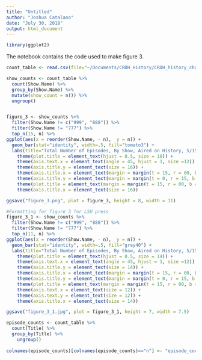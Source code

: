 ```yaml
---
title: "Untitled"
author: "Joshua Catalano"
date: "July 30, 2018"
output: html_document
---
```

```r
library(ggplot2)
```

The notebook contains the code used to make figure 3. 

```r

count_table <- read.csv(file="~/Documents/CRDH_History/CRDH_history_channel/frequency_data.csv", header=TRUE, sep=",")

show_counts <- count_table %>% 
  count(Show.Name) %>% 
  group_by(Show.Name) %>% 
  mutate(show_count = n()) %>% 
  ungroup()



```



```r
figure_3 <- show_counts %>% 
  filter(Show.Name != c("999", "888")) %>%
  filter(Show.Name != "777") %>%
  top_n(15, n) %>%
ggplot(aes(x = reorder(Show.Name, - n),  y = n)) + 
  geom_bar(stat="identity", width=.5, fill="tomato3") + 
  labs(title="Total Number of Episodes, By Show, Aired on History, 5/15/18 - 6/13/18", x = "Show", y = "Number of episodes aired") + 
    theme(plot.title = element_text(hjust = 0.5, size = 18)) +
    theme(axis.text.x = element_text(angle = 45, hjust = 1, size =12)) +
    theme(axis.title.y = element_text(size = 16)) +
    theme(axis.title.x = element_text(margin = margin(t = 15, r = 00, b = 8, l = 0))) +
    theme(axis.title.y = element_text(margin = margin(t = 0, r = 15, b = 0, l = 8))) +
    theme(plot.title = element_text(margin = margin(t = 15, r = 00, b = 15, l = 0))) +
    theme(axis.title.x = element_text(size = 16)) 
```

```r
ggsave("figure_3.png", plot = figure_3, height = 8, width = 11)
```

```r
#Formatting for figure 3 for LSU press
figure_3_1 <- show_counts %>% 
  filter(Show.Name != c("999", "888")) %>%
  filter(Show.Name != "777") %>%
  top_n(11, n) %>%
ggplot(aes(x = reorder(Show.Name, - n),  y = n)) + 
  geom_bar(stat="identity", width=.5, fill="grey40") + 
  labs(title="Total Number of Episodes, By Show, Aired on History, 5/15/18 - 6/13/18", x = "Show", y = "Number of episodes aired") + 
    theme(plot.title = element_text(hjust = 0.5, size = 14)) +
    theme(axis.text.x = element_text(angle = 45, hjust = 1, size =12)) +
    theme(axis.title.y = element_text(size = 14)) +
    theme(axis.title.x = element_text(margin = margin(t = 15, r = 00, b = 8, l = 0))) +
    theme(axis.title.y = element_text(margin = margin(t = 0, r = 15, b = 0, l = 8))) +
    theme(plot.title = element_text(margin = margin(t = 15, r = 00, b = 15, l = 0))) +
    theme(axis.text.x = element_text(size = 12)) +
    theme(axis.text.y = element_text(size = 12)) +
    theme(axis.title.x = element_text(size = 14)) 
```
```r
ggsave("figure_3_1.jpg", plot = figure_3_1, height = 7, width = 7.5)
```

```r
episode_counts <- count_table %>% 
  count(Title) %>% 
  group_by(Title) %>% 
    ungroup()
  
colnames(episode_counts)[colnames(episode_counts)=="n"] <- "episode_count"

```

